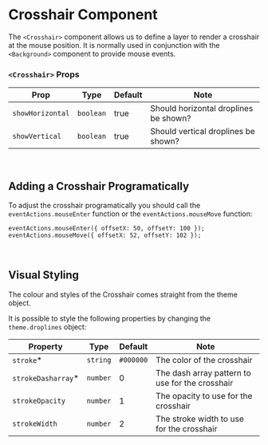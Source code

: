 
# Crosshair Component

The `<Crosshair>` component allows us to define a layer to render a crosshair at the mouse position. It is normally used in conjunction with the `<Background>` component to provide mouse events.

<Canvas>
    <Story id="components-crosshair--default" />
</Canvas>

### `<Crosshair>` Props

| Prop             | Type      | Default | Note                                  |
| ---------------- | --------- | ------- | ------------------------------------- |
| `showHorizontal` | `boolean` | true    | Should horizontal droplines be shown? |
| `showVertical`   | `boolean` | true    | Should vertical droplines be shown?   |

<br />

## Adding a Crosshair Programatically

To adjust the crosshair programatically you should call the `eventActions.mouseEnter` function or the `eventActions.mouseMove` function:

```
eventActions.mouseEnter({ offsetX: 50, offsetY: 100 });
eventActions.mouseMove({ offsetX: 52, offsetY: 102 });
```

<br />

## Visual Styling

The colour and styles of the Crosshair comes straight from the theme object.

It is possible to style the following properties by changing the `theme.droplines` object:

| Property            | Type     | Default   | Note                                            |
| ------------------- | -------- | --------- | ----------------------------------------------- |
| `stroke`\*          | `string` | `#000000` | The color of the crosshair                      |
| `strokeDasharray`\* | `number` | 0         | The dash array pattern to use for the crosshair |
| `strokeOpacity`     | `number` | 1         | The opacity to use for the crosshair            |
| `strokeWidth`       | `number` | 2         | The stroke width to use for the crosshair       |
